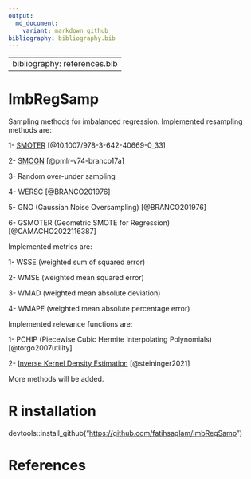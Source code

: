 ```yaml
---
output:
  md_document:
    variant: markdown_github
bibliography: bibliography.bib
---
```


---
bibliography: references.bib
---

# ImbRegSamp

Sampling methods for imbalanced regression. Implemented resampling methods are:

1- [SMOTER](https://link.springer.com/chapter/10.1007/978-3-642-40669-0_33) [@10.1007/978-3-642-40669-0_33]

2- [SMOGN](https://proceedings.mlr.press/v74/branco17a) [@pmlr-v74-branco17a]

3- Random over-under sampling

4- WERSC [@BRANCO201976]

5- GNO (Gaussian Noise Oversampling) [@BRANCO201976]

6- GSMOTER (Geometric SMOTE for Regression) [@CAMACHO2022116387]

Implemented metrics are:

1- WSSE (weighted sum of squared error)

2- WMSE (weighted mean squared error)

3- WMAD (weighted mean absolute deviation)

4- WMAPE (weighted mean absolute percentage error)

Implemented relevance functions are:

1- PCHIP (Piecewise Cubic Hermite Interpolating Polynomials) [@torgo2007utility]

2- [Inverse Kernel Density Estimation](https://link.springer.com/article/10.1007/s10994-021-06023-5) [@steininger2021]

More methods will be added.

# R installation

devtools::install_github("<https://github.com/fatihsaglam/ImbRegSamp>")

# References
